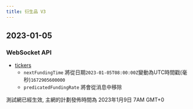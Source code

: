 ```yaml
---
title: 衍生品 V3
---
```


## 2023-01-05
### WebSocket API
* [tickers](../derivatives/ws-public/ticker)
  * `nextFundingTime` 將從日期`2023-01-05T08:00:00Z`變動為UTC時間戳(毫秒)`1672905600000`
  * `predicatedFundingRate` 將會從消息中移除

測試網已經生效, 主網的計劃發佈時間為 2023年1月9日 7AM GMT+0
